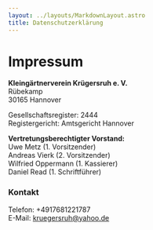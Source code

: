 ```yaml
---
layout: ../layouts/MarkdownLayout.astro
title: Datenschutzerklärung
---
```


# Impressum

**Kleingärtnerverein Krügersruh e. V.**<br/>
Rübekamp<br/>
30165 Hannover

Gesellschaftsregister: 2444<br/>
Registergericht: Amtsgericht Hannover

**Vertretungsberechtigter Vorstand:**<br/>
Uwe Metz (1. Vorsitzender)<br/>
Andreas Vierk (2. Vorsitzender)<br/>
Wilfried Oppermann (1. Kassierer)<br/>
Daniel Read (1. Schriftführer)<br/>

### Kontakt

Telefon: +4917681221787<br/>
E-Mail: kruegersruh@yahoo.de